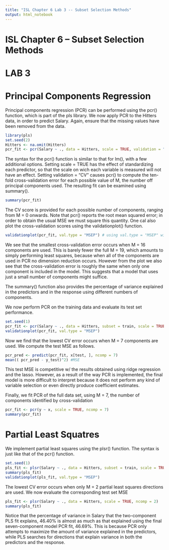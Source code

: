 ```yaml
---
title: "ISL Chapter 6 Lab 3 -- Subset Selection Methods"
output: html_notebook
---
```



# ISL Chapter 6 -- Subset Selection Methods
# LAB 3

# Principal Components Regression

Principal components regression (PCR) can be performed using the pcr() function, which is part of the pls library. 
We now apply PCR to the Hitters data, in order to predict Salary. Again, ensure that the missing values have been removed from the data.

```r
library(pls)
set.seed(2)
Hitters <- na.omit(Hitters)
pcr_fit <- pcr(Salary ~ ., data = Hitters, scale = TRUE, validation = "CV")

```


The syntax for the pcr() function is similar to that for lm(), with a few additional options. Setting scale = TRUE has the effect of standardizing each predictor, so that the scale on wich each variable is measured will not have an effect. Setting validation = "CV" causes pcr() to compute the ten-fold cross-validation error for each possible value of M, the number off principal components used. The resulting fit can be examined using summary().

```r
summary(pcr_fit)
```

The CV score is provided for each possible number of components, ranging from M = 0 onwards. Note that pcr() reports the root mean squared error; in order to obtain the usual MSE we must square this quantity. 
One cal also plot the cross-validation scores using the validationplot() function. 

```r
validationplot(pcr_fit, val.type = "MSEP") # using val.type = "MSEP" will cause the c-v MSE to be plotted
```


We see that the smallest cross-validation error occurs when M = 16 components are used. This is barely fewer the full M = 19, which amounts to simply performing least squares, because when all of the components are used in PCR no dimension reduction occurs. However from the plot we also see that the cross-validation error is roughly the same when only one component is included in the model. This suggests that a model that uses just a small number of components might suffice.

The summary() function also provides the percentage of variance explained in the predictors and in the response using different numbers of components. 

We now perform PCR on the training data and evaluate its test set performance.

```r
set.seed(1)
pcr_fit <- pcr(Salary ~ ., data = Hitters, subset = train, scale = TRUE, validation = "CV")
validationplot(pcr_fit, val.type = "MSEP")
```

Now we find that the lowest CV error occurs when M = 7 components are used. We compute the test MSE as follows.

```r
pcr_pred <- predict(pcr_fit, x[test, ], ncomp = 7)
mean(( pcr_pred - y_test)^2) #MSE
```


This test MSE is competitive w/ the results obtained using ridge regression and the lasso. However, as a result of the way PCR is implemented, the final model is more difficult to interpret because it does not perform any kind of variable selection or even directly produce coefficient estimates.

Finally, we fit PCR of the full data set, using M = 7, the number of components identified by cross-validation

```r
pcr_fit <- pcr(y ~ x, scale = TRUE, ncomp = 7)
summary(pcr_fit)
```


# Partial Least Squatres 

We implement partial least squares using the plsr() function. The syntax is just like that of the pcr() function.


```r
set.seed(1)
pls_fit <- plsr(Salary ~ ., data = Hitters, subset = train, scale = TRUE, validation = "CV")
summary(pls_fit)
validationplot(pls_fit, val.type = "MSEP")
```

The lowest CV error occurs when only M = 2 partial least squares directions are used. We now evaluate the corresponding test set MSE

```r
pls_fit <- plsr(Salary ~ ., data = Hitters, scale = TRUE, ncomp = 2)
summary(pls_fit)


```

Notice that the percentage of variance in Salary that the two-component PLS fit explains, 46.40% is almost as much as that explained using the final seven-component model PCR fit, 46.69%. 
This is because PCR only attempts to maximize the amount of variance explained in the predictors, while PLS searches for directions that explain variance in both the predictors and the response.